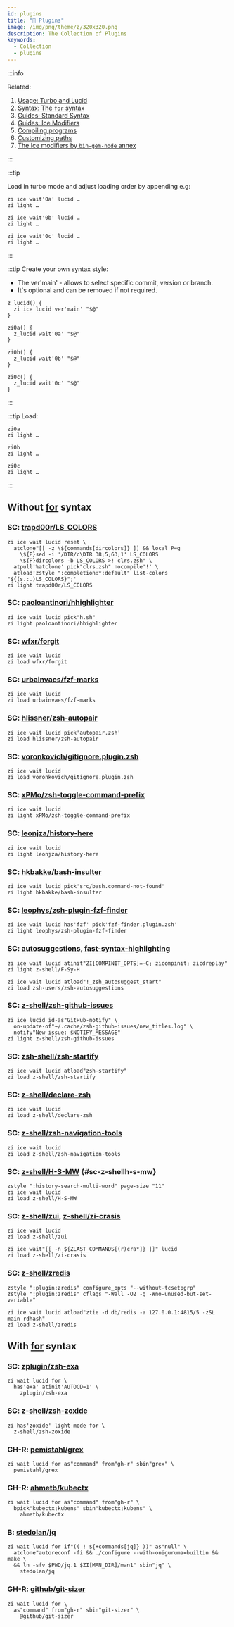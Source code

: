 ```yaml
---
id: plugins
title: "🔺 Plugins"
image: /img/png/theme/z/320x320.png
description: The Collection of Plugins
keywords:
  - Collection
  - plugins
---
```


<!-- @format -->

:::info

Related:

1. [Usage: Turbo and Lucid][3]
2. [Syntax: The `for` syntax][4]
3. [Guides: Standard Syntax][5]
4. [Guides: Ice Modifiers][6]
5. [Compiling programs][7]
6. [Customizing paths][8]
7. [The Ice modifiers by `bin-gem-node` annex][9]

:::

:::tip

Load in turbo mode and adjust loading order by appending e.g:

```shell showLineNumbers
zi ice wait'0a' lucid …
zi light …

zi ice wait'0b' lucid …
zi light …

zi ice wait'0c' lucid …
zi light …
```

:::

:::tip Create your own syntax style:

- The ver'main' - allows to select specific commit, version or branch.
- It's optional and can be removed if not required.

```shell showLineNumbers
z_lucid() {
  zi ice lucid ver'main' "$@"
}

zi0a() {
  z_lucid wait'0a' "$@"
}

zi0b() {
  z_lucid wait'0b' "$@"
}

zi0c() {
  z_lucid wait'0c' "$@"
}
```

:::

:::tip Load:

```shell showLineNumbers
zi0a
zi light …

zi0b
zi light …

zi0c
zi light …
```

:::

## Without [for][4] syntax

### SC: [trapd00r/LS_COLORS](https://github.com/trapd00r/LS_COLORS)

```shell showLineNumbers
zi ice wait lucid reset \
  atclone"[[ -z \${commands[dircolors]} ]] && local P=g
    \${P}sed -i '/DIR/c\DIR 38;5;63;1' LS_COLORS
    \${P}dircolors -b LS_COLORS >! clrs.zsh" \
  atpull'%atclone' pick"clrs.zsh" nocompile'!' \
  atload'zstyle ":completion:*:default" list-colors "${(s.:.)LS_COLORS}";'
zi light trapd00r/LS_COLORS
```

### SC: [paoloantinori/hhighlighter](https://github.com/paoloantinori/hhighlighter)

```shell showLineNumbers
zi ice wait lucid pick"h.sh"
zi light paoloantinori/hhighlighter
```

### SC: [wfxr/forgit](https://github.com/wfxr/forgit)

```shell showLineNumbers
zi ice wait lucid
zi load wfxr/forgit
```

### SC: [urbainvaes/fzf-marks](https://github.com/urbainvaes/fzf-marks)

```shell showLineNumbers
zi ice wait lucid
zi load urbainvaes/fzf-marks
```

### SC: [hlissner/zsh-autopair](https://github.com/hlissner/zsh-autopair)

```shell showLineNumbers
zi ice wait lucid pick'autopair.zsh'
zi load hlissner/zsh-autopair
```

### SC: [voronkovich/gitignore.plugin.zsh](https://github.com/voronkovich/gitignore.plugin.zsh)

```shell showLineNumbers
zi ice wait lucid
zi load voronkovich/gitignore.plugin.zsh
```

### SC: [xPMo/zsh-toggle-command-prefix](https://github.com/xPMo/zsh-toggle-command-prefix)

```shell showLineNumbers
zi ice wait lucid
zi light xPMo/zsh-toggle-command-prefix
```

### SC: [leonjza/history-here](https://github.com/leonjza/history-here)

```shell showLineNumbers
zi ice wait lucid
zi light leonjza/history-here
```

### SC: [hkbakke/bash-insulter](https://github.com/hkbakke/bash-insulter)

```shell showLineNumbers
zi ice wait lucid pick'src/bash.command-not-found'
zi light hkbakke/bash-insulter
```

### SC: [leophys/zsh-plugin-fzf-finder](https://github.com/leophys/zsh-plugin-fzf-finder)

```shell showLineNumbers
zi ice wait lucid has'fzf' pick'fzf-finder.plugin.zsh'
zi light leophys/zsh-plugin-fzf-finder
```

### SC: [autosuggestions][1], [fast-syntax-highlighting][2]

```shell showLineNumbers
zi ice wait lucid atinit"ZI[COMPINIT_OPTS]=-C; zicompinit; zicdreplay"
zi light z-shell/F-Sy-H

zi ice wait lucid atload"!_zsh_autosuggest_start"
zi load zsh-users/zsh-autosuggestions
```

### SC: [z-shell/zsh-github-issues](https://github.com/z-shell/zsh-github-issues)

```shell showLineNumbers
zi ice lucid id-as"GitHub-notify" \
  on-update-of"~/.cache/zsh-github-issues/new_titles.log" \
  notify"New issue: $NOTIFY_MESSAGE"
zi light z-shell/zsh-github-issues
```

### SC: [zsh-shell/zsh-startify](https://github.com/z-shell/zsh-startify)

```shell showLineNumbers
zi ice wait lucid atload"zsh-startify"
zi load z-shell/zsh-startify
```

### SC: [z-shell/declare-zsh](https://github.com/z-shell/declare-zsh)

```shell showLineNumbers
zi ice wait lucid
zi load z-shell/declare-zsh
```

### SC: [z-shell/zsh-navigation-tools](https://github.com/z-shell/zsh-navigation-tools)

```shell showLineNumbers
zi ice wait lucid
zi load z-shell/zsh-navigation-tools
```

### SC: [z-shell/H-S-MW](https://github.com/z-shell/H-S-MW) {#sc-z-shellh-s-mw}

```shell showLineNumbers
zstyle ":history-search-multi-word" page-size "11"
zi ice wait lucid
zi load z-shell/H-S-MW
```

### SC: [z-shell/zui](https://github.com/z-shell/zui), [z-shell/zi-crasis](https://github.com/z-shell/zi-crasis)

```shell showLineNumbers
zi ice wait lucid
zi load z-shell/zui

zi ice wait"[[ -n ${ZLAST_COMMANDS[(r)cra*]} ]]" lucid
zi load z-shell/zi-crasis
```

### SC: [z-shell/zredis](https://github.com/z-shell/zredis)

```shell showLineNumbers
zstyle ":plugin:zredis" configure_opts "--without-tcsetpgrp"
zstyle ":plugin:zredis" cflags "-Wall -O2 -g -Wno-unused-but-set-variable"

zi ice wait lucid atload"ztie -d db/redis -a 127.0.0.1:4815/5 -zSL main rdhash"
zi load z-shell/zredis
```

## With [for][4] syntax

### SC: [zplugin/zsh-exa](https://github.com/zplugin/zsh-exa)

```shell showLineNumbers
zi wait lucid for \
  has'exa' atinit'AUTOCD=1' \
    zplugin/zsh-exa
```

### SC: [z-shell/zsh-zoxide](https://github.com/z-shell/zsh-zoxide)

```shell showLineNumbers
zi has'zoxide' light-mode for \
  z-shell/zsh-zoxide
```

### GH-R: [pemistahl/grex](https://github.com/pemistahl/grex)

```shell showLineNumbers
zi wait lucid for as"command" from"gh-r" sbin"grex" \
  pemistahl/grex
```

### GH-R: [ahmetb/kubectx](https://github.com/ahmetb/kubectx)

```shell showLineNumbers
zi wait lucid for as"command" from"gh-r" \
  bpick"kubectx;kubens" sbin"kubectx;kubens" \
    ahmetb/kubectx
```

### B: [stedolan/jq](https://github.com/stedolan/jq)

```shell showLineNumbers
zi wait lucid for if"(( ! ${+commands[jq]} ))" as"null" \
  atclone"autoreconf -fi && ./configure --with-oniguruma=builtin && make \
  && ln -sfv $PWD/jq.1 $ZI[MAN_DIR]/man1" sbin"jq" \
    stedolan/jq
```

### GH-R: [github/git-sizer](https://github.com/github/git-sizer)

```shell showLineNumbers
zi wait lucid for \
  as"command" from"gh-r" sbin"git-sizer" \
    @github/git-sizer
```

<!-- end-of-file -->
<!-- links -->

[3]: /docs/getting_started/overview#turbo--lucid
[4]: /docs/guides/syntax/for
[5]: /docs/guides/syntax/standard
[6]: /docs/guides/syntax/ice-modifiers
[7]: /docs/guides/syntax/standard#compiling-programs
[8]: /docs/guides/customization#customizing-paths
[9]: /ecosystem/annexes/bin-gem-node#the-ice-modifiers-provided-by-the-annex

<!-- external -->

[1]: https://github.com/zsh-users/zsh-autosuggestions
[2]: https://github.com/z-shell/F-Sy-H
